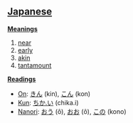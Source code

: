 == [[Japanese]] ==                                          

'''[[Meaning]]s'''
# [[near]]
# [[early]]
# [[akin]]
# [[tantamount]]

'''[[Reading]]s'''
*[[On]]: [[きん]] (kin), [[こん]] (kon)
*[[Kun]]: [[ちか.い]] (chika.i)
*[[Nanori]]: [[おう]] (ô), [[おお]] (ô), [[この]] (kono)